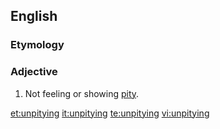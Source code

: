 ==English==

===Etymology===
{{prefix|un|pitying|lang=en}}

===Adjective===
{{en-adj}}
# Not feeling or showing [[pity]].

[[et:unpitying]]
[[it:unpitying]]
[[te:unpitying]]
[[vi:unpitying]]